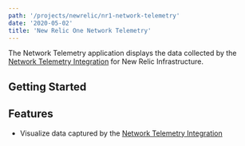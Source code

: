 ```yaml
---
path: '/projects/newrelic/nr1-network-telemetry'
date: '2020-05-02'
title: 'New Relic One Network Telemetry'
---
```



The Network Telemetry application displays the data collected by the [Network Telemetry Integration](/projects/newrelic/nri-network-telemetry) for New Relic Infrastructure.

## Getting Started

<NR1AppGettingStartedContent project={props.project} />

## Features

- Visualize data captured by the [Network Telemetry Integration](/projects/newrelic/nri-network-telemetry)
